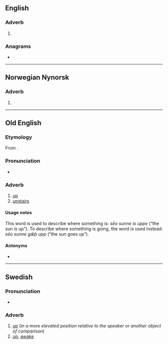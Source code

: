 ==English==

===Adverb===
{{head|en|adverb}}

# {{obsolete spelling of|en|up}}

===Anagrams===
* {{anagrams|en|a=eppu|pupe}}

----

==Norwegian Nynorsk==

===Adverb===
{{head|nn|adverb}}

# {{nn-former|oppe|1938}}

----

==Old English==

===Etymology===
From {{inh|ang|gem-pro|*uppai}}.

===Pronunciation===
* {{ang-IPA|uppe}}

===Adverb===
{{ang-adv}}

# [[up]]
# [[upstairs]]

====Usage notes====
This word is used to describe where something is: ''sēo sunne is uppe'' (“the sun is up”). To describe where something is going, the word {{m|ang|upp}} is used instead: ''sēo sunne gǣþ upp'' (“the sun goes up”).

====Antonyms====
* {{l|ang|niþre}}

{{cln|ang|terms with usage examples}}

----

==Swedish==

===Pronunciation===
* {{audio|sv|Sv-uppe.ogg|Audio}}

===Adverb===
{{head|sv|adverb}}

# [[up]] (''in a more elevated position relative to the speaker or another object of comparison'')
# [[up]], [[awake]]
